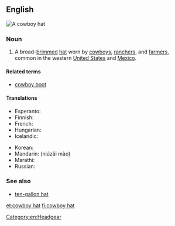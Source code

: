 ==English==
[[Image:Felthat.jpg|thumb|A cowboy hat]]
{{wikipedia}}

===Noun===
{{en-noun|head=[[cowboy]] [[hat]]}}

# A broad-[[brim]]med [[hat]] worn by [[cowboy]]s, [[rancher]]s, and [[farmer]]s, common in the western [[United States]] and [[Mexico]].

====Related terms====
* [[cowboy boot]]

====Translations====
{{trans-top|High crown, broad-brimmed hat, worn by cowboys.}}
* Esperanto: {{t|eo|vakera ĉapelo}}
* Finnish: {{t|fi|cowboyhattu}}
* French: {{t|fr|chapeau de cow-boy|m}}
* Hungarian: {{t|hu|cowboy kalap}}
* Icelandic: {{t|is|kúrekahattur|m}}
{{trans-mid}}
* Korean: {{t|ko|카우보이 모자|sc=Kore}}
* Mandarin: {{t|cmn|牛仔帽}} (niúzǎi mào)
* Marathi: {{t|mr|काउबॉय टोपी|f|tr=kāubǒya ṭopī|sc=Deva}}
* Russian: {{t|ru|ковбойская шляпа|tr=kovbójka šljápa}}
{{trans-bottom}}

===See also===
* [[ten-gallon hat]]

[[Category:en:Headgear]]

[[et:cowboy hat]]
[[fi:cowboy hat]]